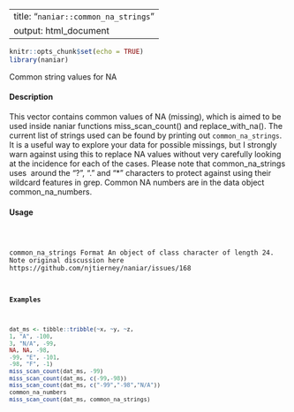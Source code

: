 --
title: "``naniar::common_na_strings``"
output: html_document
---

```r
knitr::opts_chunk$set(echo = TRUE)
library(naniar)
```
 Common string values for NA

####  Description 

This vector contains common values of NA (missing), which is aimed to be used inside naniar functions miss_scan_count() and replace_with_na(). The current list of strings used can be
found by printing out ``common_na_strings``. It is a useful way to explore your data for possible missings, but I strongly warn against using this to replace NA values without very carefully looking
at the incidence for each of the cases. Please note that common_na_strings uses \ around the "?", "." and "*" characters to protect against using their wildcard features in grep. Common NA numbers
are in the data object common_na_numbers.

####  Usage 
<pre><code>

common_na_strings
Format
An object of class character of length 24.
Note
original discussion here https://github.com/njtierney/naniar/issues/168

#### Examples 
```r

dat_ms <- tibble::tribble(~x, ~y, ~z,
1, "A", -100,
3, "N/A", -99,
NA, NA, -98,
-99, "E", -101,
-98, "F", -1)
miss_scan_count(dat_ms, -99)
miss_scan_count(dat_ms, c(-99,-98))
miss_scan_count(dat_ms, c("-99","-98","N/A"))
common_na_numbers
miss_scan_count(dat_ms, common_na_strings)
```
